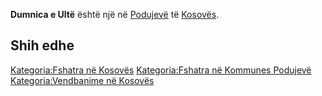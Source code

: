 {{Fshat në 
 | Emri                = Dumnica e Ultë
 | EmriAlt                = 
 | NAME_SHORT_FORM=      
 | NAME_GENERIC=      
 | NAME_SORT_NAME_RO=      DUMNICAEULTE
 | FULL_NAME_RO = Dumnica e Ultë
 | FULL_NAME_ND_RO=Dumnica e Ulte
 | SORT_NAME_RG=DUMNICAEULTE
 | FULL_NAME_RG=Dumnica e Ultë
 | FULL_NAME_ND_RG=Dumnica e Ulte
 | SRP_NAME_SHORT_FORM=      
 | SRP_NAME_GENERIC=      
 | SRP_NAME_SORT_NAME_RO=      
 | SRP_FULL_NAME_RO = 
 | SRP_FULL_NAME_ND_RO=
 | SRP_SORT_NAME_RG=
 | SRP_FULL_NAME_RG=
 | SRP_FULL_NAME_ND_RG=
 | Emri (Rasa dhanore) = 
 | Figura              = 
 | Shteti              = Kosovo
 | Komuna              = Podujevë
 | Kodi postar         = 
 | Sipërfaqja          = 

 | Popullsia           = 

 | Regj. i popullsisë  = 
 | Dend. e popullsisë  = 
 | Faqja zyrtare       = 
 <!--- Koordinatat ----> 
 | Gjerësia            = 42.953569
 | Gjatësia            = 21.216519
 | Lartësia            = 
}}
'''Dumnica e Ultë''' është një [[]] në [[Podujevë]] të [[Kosovës]].

<!-- == Gjeografia == -->
<!-- == Historia == -->
<!-- == Demografia == -->
== Shih edhe ==
{{Komuna Podujevë}}
{{Kosovo-Administrata-Cung}}

[[Kategoria:Fshatra në Kosovës]]
[[Kategoria:Fshatra në Kommunes Podujevë]]
[[Kategoria:Vendbanime në Kosovës]]